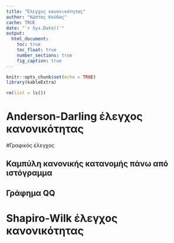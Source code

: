 ```yaml
---
title: "Έλεγχος κανονικότητας"
author: "Κώστας Κούδας"
cache: TRUE
date: "`r Sys.Date()`"
output:
  html_document:
    toc: true
    toc_float: true
    number_sections: true
    fig_caption: true
---
```


```r
knitr::opts_chunk$set(echo = TRUE)
library(kableExtra)
```

```r
rm(list = ls())
```

# Anderson-Darling έλεγχος κανονικότητας

#Γραφικός έλεγχος

## Καμπύλη κανονικής κατανομής πάνω από ιστόγραμμα

## Γράφημα QQ

# Shapiro-Wilk έλεγχος κανονικότητας